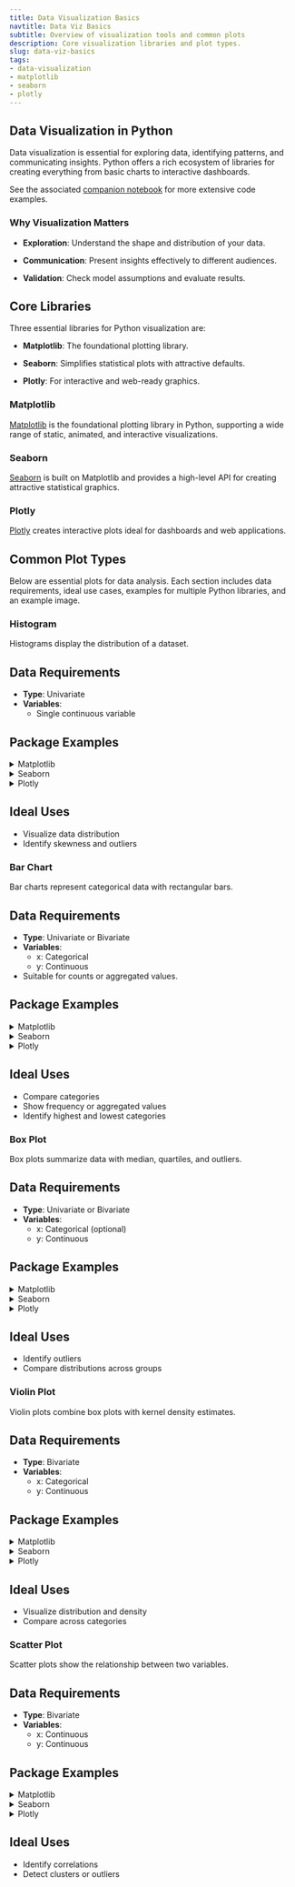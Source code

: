 ```yaml
---
title: Data Visualization Basics
navtitle: Data Viz Basics
subtitle: Overview of visualization tools and common plots
description: Core visualization libraries and plot types.
slug: data-viz-basics
tags:
- data-visualization
- matplotlib
- seaborn
- plotly
---
```


## Data Visualization in Python

Data visualization is essential for exploring data, identifying patterns, and communicating insights. Python offers a rich ecosystem of libraries for creating everything from basic charts to interactive dashboards.

See the associated [companion notebook](/foundations/data-viz/data-viz-basics-nb.ipynb) for more extensive code examples.

### Why Visualization Matters

- **Exploration**: Understand the shape and distribution of your data.

- **Communication**: Present insights effectively to different audiences.

- **Validation**: Check model assumptions and evaluate results.

## Core Libraries

Three essential libraries for Python visualization are:

- **Matplotlib**: The foundational plotting library.

- **Seaborn**: Simplifies statistical plots with attractive defaults.

- **Plotly**: For interactive and web-ready graphics.

### Matplotlib

[Matplotlib](https://matplotlib.org/) is the foundational plotting library in Python, supporting a wide range of static, animated, and interactive visualizations.

### Seaborn

[Seaborn](https://seaborn.pydata.org/) is built on Matplotlib and provides a high-level API for creating attractive statistical graphics.

### Plotly

[Plotly](https://plotly.com/) creates interactive plots ideal for dashboards and web applications.

## Common Plot Types

Below are essential plots for data analysis. Each section includes data requirements, ideal use cases, examples for multiple Python libraries, and an example image.

### Histogram

Histograms display the distribution of a dataset.

::: {.panel-tabset}

## Data Requirements
<div class="tab-card static-tab">
- **Type**: Univariate
- **Variables**:
  - Single continuous variable

</div>

## Package Examples
<details class="">
<summary>Matplotlib</summary>

```python
import matplotlib.pyplot as plt
import numpy as np
data = np.random.randn(1000)
plt.hist(data, bins=30)
plt.show()
```
</details>

<details class="">
<summary>Seaborn</summary>

```python
import seaborn as sns
data = sns.load_dataset('tips')
sns.histplot(data['total_bill'], bins=30)
```
</details>

<details class="">
<summary>Plotly</summary>

```python
import plotly.express as px
df = px.data.tips()
fig = px.histogram(df, x='total_bill')
fig.show()
```
</details>

## Ideal Uses
<div class="tab-card static-tab">
- Visualize data distribution
- Identify skewness and outliers

</div>

:::

### Bar Chart

Bar charts represent categorical data with rectangular bars.

::: {.panel-tabset}

## Data Requirements
<div class="tab-card static-tab">
- **Type**: Univariate or Bivariate
- **Variables**:
  - x: Categorical
  - y: Continuous
- Suitable for counts or aggregated values.

</div>

## Package Examples
<details class="">
<summary>Matplotlib</summary>

```python
import matplotlib.pyplot as plt
categories = ['A','B','C']
values = [3,7,5]
plt.bar(categories, values)
plt.show()
```
</details>

<details class="">
<summary>Seaborn</summary>

```python
import seaborn as sns
data = sns.load_dataset('tips')
sns.barplot(x='day', y='total_bill', data=data)
```
</details>

<details class="">
<summary>Plotly</summary>

```python
import plotly.express as px
categories = ['A','B','C']
values = [3,7,5]
fig = px.bar(x=categories, y=values)
fig.show()

```
</details>

## Ideal Uses
<div class="tab-card static-tab">
- Compare categories
- Show frequency or aggregated values
- Identify highest and lowest categories

</div>

:::

### Box Plot

Box plots summarize data with median, quartiles, and outliers.

::: {.panel-tabset}

## Data Requirements
<div class="tab-card static-tab">
- **Type**: Univariate or Bivariate
- **Variables**:
  - x: Categorical (optional)
  - y: Continuous

</div>

## Package Examples
<details class="">
<summary>Matplotlib</summary>

```python
import matplotlib.pyplot as plt
data = [7,8,5,6,4,9]
plt.boxplot(data)
plt.show()
```
</details>

<details class="">
<summary>Seaborn</summary>

```python
import seaborn as sns
data = sns.load_dataset('tips')
sns.boxplot(x='day', y='total_bill', data=data)
```
</details>

<details class="">
<summary>Plotly</summary>

```python
import plotly.express as px
df = px.data.tips()
fig = px.box(df, x='day', y='total_bill')
fig.show()
```
</details>

## Ideal Uses
<div class="tab-card static-tab">
- Identify outliers
- Compare distributions across groups

</div>

:::

### Violin Plot

Violin plots combine box plots with kernel density estimates.

::: {.panel-tabset}

## Data Requirements
<div class="tab-card static-tab">
- **Type**: Bivariate
- **Variables**:
  - x: Categorical
  - y: Continuous

</div>

## Package Examples
<details class="">
<summary>Matplotlib</summary>
Matplotlib does not have built-in violin plot

</details>

<details class="">
<summary>Seaborn</summary>

```python
import seaborn as sns
data = sns.load_dataset('tips')
sns.violinplot(x='day', y='total_bill', data=data)
```
</details>

<details class="">
<summary>Plotly</summary>

```python
import plotly.express as px
df = px.data.tips()
fig = px.violin(df, x='day', y='total_bill', box=True)
fig.show()
```
</details>

## Ideal Uses
<div class="tab-card static-tab">
- Visualize distribution and density
- Compare across categories

</div>

:::

### Scatter Plot

Scatter plots show the relationship between two variables.

::: {.panel-tabset}

## Data Requirements
<div class="tab-card static-tab">
- **Type**: Bivariate
- **Variables**:
  - x: Continuous
  - y: Continuous

</div>

## Package Examples
<details class="">
<summary>Matplotlib</summary>

```python
python
import matplotlib.pyplot as plt
x = [1,2,3,4,5]
y = [5,4,6,5,7]
plt.scatter(x,y)
plt.show()

```
</details>

<details class="">
<summary>Seaborn</summary>

```python
import seaborn as sns
data = sns.load_dataset('iris')
sns.scatterplot(x='sepal_length', y='petal_length', data=data)
```
</details>

<details class="">
<summary>Plotly</summary>

```python
import plotly.express as px
categories = ['A','B','C']
values = [3,7,5]
fig = px.scatter(tips, x='total_bill', y='tip')
fig.show()

```
</details>

## Ideal Uses
<div class="tab-card static-tab">
- Identify correlations
- Detect clusters or outliers

</div>

:::
